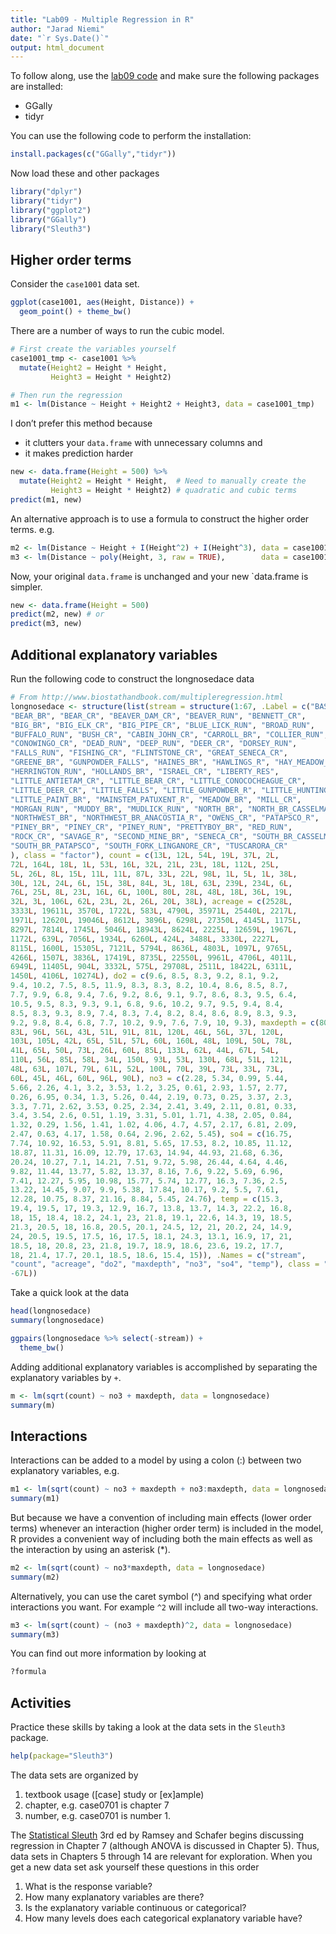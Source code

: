 ```yaml
---
title: "Lab09 - Multiple Regression in R"
author: "Jarad Niemi"
date: "`r Sys.Date()`"
output: html_document
---
```



To follow along, use the [lab09 code](lab09.R) and make sure the following 
packages are installed:

- GGally
- tidyr

You can use the following code to perform the installation:

```r
install.packages(c("GGally","tidyr"))
```

Now load these and other packages

```r
library("dplyr")
library("tidyr")
library("ggplot2")
library("GGally")
library("Sleuth3")
```


## Higher order terms

Consider the `case1001` data set.

```r
ggplot(case1001, aes(Height, Distance)) +
  geom_point() + theme_bw()
```

There are a number of ways to run the cubic model.

```r
# First create the variables yourself
case1001_tmp <- case1001 %>%
  mutate(Height2 = Height * Height,
         Height3 = Height * Height2)

# Then run the regression
m1 <- lm(Distance ~ Height + Height2 + Height3, data = case1001_tmp)
```

I don't prefer this method because 

- it clutters your `data.frame` with unnecessary columns and
- it makes prediction harder

```r
new <- data.frame(Height = 500) %>%
  mutate(Height2 = Height * Height,  # Need to manually create the
         Height3 = Height * Height2) # quadratic and cubic terms
predict(m1, new)
```

An alternative approach is to use a formula to construct the higher order terms.
e.g.

```r
m2 <- lm(Distance ~ Height + I(Height^2) + I(Height^3), data = case1001) # or
m3 <- lm(Distance ~ poly(Height, 3, raw = TRUE),        data = case1001)
```

Now, your original `data.frame` is unchanged and your new `data.frame is 
simpler.

```r
new <- data.frame(Height = 500)
predict(m2, new) # or
predict(m3, new)
```


## Additional explanatory variables

Run the following code to construct the longnosedace data

```r
# From http://www.biostathandbook.com/multipleregression.html
longnosedace <- structure(list(stream = structure(1:67, .Label = c("BASIN_RUN", 
"BEAR_BR", "BEAR_CR", "BEAVER_DAM_CR", "BEAVER_RUN", "BENNETT_CR", 
"BIG_BR", "BIG_ELK_CR", "BIG_PIPE_CR", "BLUE_LICK_RUN", "BROAD_RUN", 
"BUFFALO_RUN", "BUSH_CR", "CABIN_JOHN_CR", "CARROLL_BR", "COLLIER_RUN", 
"CONOWINGO_CR", "DEAD_RUN", "DEEP_RUN", "DEER_CR", "DORSEY_RUN", 
"FALLS_RUN", "FISHING_CR", "FLINTSTONE_CR", "GREAT_SENECA_CR", 
"GREENE_BR", "GUNPOWDER_FALLS", "HAINES_BR", "HAWLINGS_R", "HAY_MEADOW_BR", 
"HERRINGTON_RUN", "HOLLANDS_BR", "ISRAEL_CR", "LIBERTY_RES", 
"LITTLE_ANTIETAM_CR", "LITTLE_BEAR_CR", "LITTLE_CONOCOCHEAGUE_CR", 
"LITTLE_DEER_CR", "LITTLE_FALLS", "LITTLE_GUNPOWDER_R", "LITTLE_HUNTING_CR", 
"LITTLE_PAINT_BR", "MAINSTEM_PATUXENT_R", "MEADOW_BR", "MILL_CR", 
"MORGAN_RUN", "MUDDY_BR", "MUDLICK_RUN", "NORTH_BR", "NORTH_BR_CASSELMAN_R", 
"NORTHWEST_BR", "NORTHWEST_BR_ANACOSTIA_R", "OWENS_CR", "PATAPSCO_R", 
"PINEY_BR", "PINEY_CR", "PINEY_RUN", "PRETTYBOY_BR", "RED_RUN", 
"ROCK_CR", "SAVAGE_R", "SECOND_MINE_BR", "SENECA_CR", "SOUTH_BR_CASSELMAN_R", 
"SOUTH_BR_PATAPSCO", "SOUTH_FORK_LINGANORE_CR", "TUSCARORA_CR"
), class = "factor"), count = c(13L, 12L, 54L, 19L, 37L, 2L, 
72L, 164L, 18L, 1L, 53L, 16L, 32L, 21L, 23L, 18L, 112L, 25L, 
5L, 26L, 8L, 15L, 11L, 11L, 87L, 33L, 22L, 98L, 1L, 5L, 1L, 38L, 
30L, 12L, 24L, 6L, 15L, 38L, 84L, 3L, 18L, 63L, 239L, 234L, 6L, 
76L, 25L, 8L, 23L, 16L, 6L, 100L, 80L, 28L, 48L, 18L, 36L, 19L, 
32L, 3L, 106L, 62L, 23L, 2L, 26L, 20L, 38L), acreage = c(2528L, 
3333L, 19611L, 3570L, 1722L, 583L, 4790L, 35971L, 25440L, 2217L, 
1971L, 12620L, 19046L, 8612L, 3896L, 6298L, 27350L, 4145L, 1175L, 
8297L, 7814L, 1745L, 5046L, 18943L, 8624L, 2225L, 12659L, 1967L, 
1172L, 639L, 7056L, 1934L, 6260L, 424L, 3488L, 3330L, 2227L, 
8115L, 1600L, 15305L, 7121L, 5794L, 8636L, 4803L, 1097L, 9765L, 
4266L, 1507L, 3836L, 17419L, 8735L, 22550L, 9961L, 4706L, 4011L, 
6949L, 11405L, 904L, 3332L, 575L, 29708L, 2511L, 18422L, 6311L, 
1450L, 4106L, 10274L), do2 = c(9.6, 8.5, 8.3, 9.2, 8.1, 9.2, 
9.4, 10.2, 7.5, 8.5, 11.9, 8.3, 8.3, 8.2, 10.4, 8.6, 8.5, 8.7, 
7.7, 9.9, 6.8, 9.4, 7.6, 9.2, 8.6, 9.1, 9.7, 8.6, 8.3, 9.5, 6.4, 
10.5, 9.5, 8.3, 9.3, 9.1, 6.8, 9.6, 10.2, 9.7, 9.5, 9.4, 8.4, 
8.5, 8.3, 9.3, 8.9, 7.4, 8.3, 7.4, 8.2, 8.4, 8.6, 8.9, 8.3, 9.3, 
9.2, 9.8, 8.4, 6.8, 7.7, 10.2, 9.9, 7.6, 7.9, 10, 9.3), maxdepth = c(80L, 
83L, 96L, 56L, 43L, 51L, 91L, 81L, 120L, 46L, 56L, 37L, 120L, 
103L, 105L, 42L, 65L, 51L, 57L, 60L, 160L, 48L, 109L, 50L, 78L, 
41L, 65L, 50L, 73L, 26L, 60L, 85L, 133L, 62L, 44L, 67L, 54L, 
110L, 56L, 85L, 58L, 34L, 150L, 93L, 53L, 130L, 68L, 51L, 121L, 
48L, 63L, 107L, 79L, 61L, 52L, 100L, 70L, 39L, 73L, 33L, 73L, 
60L, 45L, 46L, 60L, 96L, 90L), no3 = c(2.28, 5.34, 0.99, 5.44, 
5.66, 2.26, 4.1, 3.2, 3.53, 1.2, 3.25, 0.61, 2.93, 1.57, 2.77, 
0.26, 6.95, 0.34, 1.3, 5.26, 0.44, 2.19, 0.73, 0.25, 3.37, 2.3, 
3.3, 7.71, 2.62, 3.53, 0.25, 2.34, 2.41, 3.49, 2.11, 0.81, 0.33, 
3.4, 3.54, 2.6, 0.51, 1.19, 3.31, 5.01, 1.71, 4.38, 2.05, 0.84, 
1.32, 0.29, 1.56, 1.41, 1.02, 4.06, 4.7, 4.57, 2.17, 6.81, 2.09, 
2.47, 0.63, 4.17, 1.58, 0.64, 2.96, 2.62, 5.45), so4 = c(16.75, 
7.74, 10.92, 16.53, 5.91, 8.81, 5.65, 17.53, 8.2, 10.85, 11.12, 
18.87, 11.31, 16.09, 12.79, 17.63, 14.94, 44.93, 21.68, 6.36, 
20.24, 10.27, 7.1, 14.21, 7.51, 9.72, 5.98, 26.44, 4.64, 4.46, 
9.82, 11.44, 13.77, 5.82, 13.37, 8.16, 7.6, 9.22, 5.69, 6.96, 
7.41, 12.27, 5.95, 10.98, 15.77, 5.74, 12.77, 16.3, 7.36, 2.5, 
13.22, 14.45, 9.07, 9.9, 5.38, 17.84, 10.17, 9.2, 5.5, 7.61, 
12.28, 10.75, 8.37, 21.16, 8.84, 5.45, 24.76), temp = c(15.3, 
19.4, 19.5, 17, 19.3, 12.9, 16.7, 13.8, 13.7, 14.3, 22.2, 16.8, 
18, 15, 18.4, 18.2, 24.1, 23, 21.8, 19.1, 22.6, 14.3, 19, 18.5, 
21.3, 20.5, 18, 16.8, 20.5, 20.1, 24.5, 12, 21, 20.2, 24, 14.9, 
24, 20.5, 19.5, 17.5, 16, 17.5, 18.1, 24.3, 13.1, 16.9, 17, 21, 
18.5, 18, 20.8, 23, 21.8, 19.7, 18.9, 18.6, 23.6, 19.2, 17.7, 
18, 21.4, 17.7, 20.1, 18.5, 18.6, 15.4, 15)), .Names = c("stream", 
"count", "acreage", "do2", "maxdepth", "no3", "so4", "temp"), class = "data.frame", row.names = c(NA, 
-67L))
```

Take a quick look at the data

```r
head(longnosedace)
summary(longnosedace)

ggpairs(longnosedace %>% select(-stream)) +
  theme_bw()
```

Adding additional explanatory variables is accomplished by separating the 
explanatory variables by `+`.

```r
m <- lm(sqrt(count) ~ no3 + maxdepth, data = longnosedace)
summary(m)
```

## Interactions

Interactions can be added to a model by using a colon (:) between two 
explanatory variables, e.g.

```r
m1 <- lm(sqrt(count) ~ no3 + maxdepth + no3:maxdepth, data = longnosedace)
summary(m1)
```

But because we have a convention of including main effects (lower order terms)
whenever an interaction (higher order term) is included in the model, 
R provides a convenient way of including both the main effects as well as 
the interaction by using an asterisk (*). 

```r
m2 <- lm(sqrt(count) ~ no3*maxdepth, data = longnosedace)
summary(m2)
```

Alternatively, you can use the caret symbol (^) and specifying what order 
interactions you want. 
For example `^2` will include all two-way interactions.

```r
m3 <- lm(sqrt(count) ~ (no3 + maxdepth)^2, data = longnosedace)
summary(m3)
```

You can find out more information by looking at 

```r
?formula
```

## Activities

Practice these skills by taking a look at the data sets in the `Sleuth3` 
package.

```r
help(package="Sleuth3")
```

The data sets are organized by 

1. textbook usage ([case] study or [ex]ample)
2. chapter, e.g. case0701 is chapter 7
3. number, e.g. case0701 is number 1.

The [Statistical Sleuth](http://www.statisticalsleuth.com/) 3rd ed by Ramsey 
and Schafer begins discussing regression in Chapter 7 (although ANOVA is 
discussed in Chapter 5). 
Thus, data sets in Chapters 5 through 14 are relevant for exploration.
When you get a new data set ask yourself these questions in this order

1. What is the response variable?
2. How many explanatory variables are there?
3. Is the explanatory variable continuous or categorical? 
4. How many levels does each categorical explanatory variable have?

